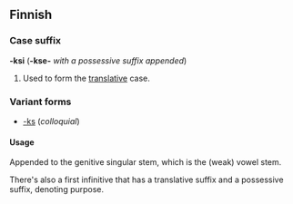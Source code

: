 ==Finnish==

===Case suffix===
'''-ksi''' ('''-kse-''' ''with a possessive suffix appended'')

# Used to form the [[translative]] case.

===Variant forms===
*[[-ks#Finnish|-ks]] (''colloquial'')

====Usage====
Appended to the genitive singular stem, which is the (weak) vowel stem. 

There's also a first infinitive that has a translative suffix and a possessive suffix, denoting purpose.